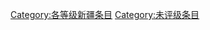{{catmore1|[[Wikipedia:新疆专题|Wikipedia:新疆专题]]}}
{{Articles by Quality|topic=新疆|project=新疆|format=toc}}
{{emptycat}}

[[Category:各等级新疆条目|Category:各等级新疆条目]]
[[Category:未评级条目|Category:未评级条目]]